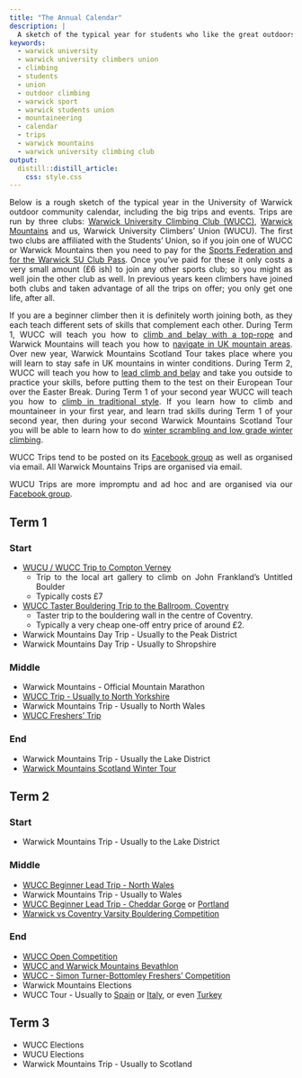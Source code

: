 ```yaml
---
title: "The Annual Calendar"
description: | 
  A sketch of the typical year for students who like the great outdoors.
keywords:
  - warwick university
  - warwick university climbers union
  - climbing
  - students
  - union
  - outdoor climbing
  - warwick sport
  - warwick students union
  - mountaineering
  - calendar
  - trips
  - warwick mountains
  - warwick university climbing club
output: 
  distill::distill_article:
    css: style.css
---
```


<style>
body {
text-align: justify}
</style>

Below is a rough sketch of the typical year in the University of Warwick outdoor community calendar, including the big trips and events. Trips are run by three clubs: [Warwick University Climbing Club (WUCC)](https://www.warwicksu.com/societies-sports/sports-clubs/climbing/){target="_blank"}, [Warwick Mountains](https://www.warwicksu.com/societies-sports/sports-clubs/mountains/){target="_blank"} and us, Warwick University Climbers' Union (WUCU). The first two clubs are affiliated with the Students' Union, so if you join one of WUCC or Warwick Mountains then you need to pay for the [Sports Federation and for the Warwick SU Club Pass](https://www.warwicksu.com/societies-sports/sports-clubs/howtojoin/){target="_blank"}. Once you've paid for these it only costs a very small amount (£6 ish) to join any other sports club; so you might as well join the other club as well. In previous years keen climbers have joined both clubs and taken advantage of all the trips on offer; you only get one life, after all. 

If you are a beginner climber then it is definitely worth joining both, as they each teach different sets of skills that complement each other. During Term 1, WUCC will teach you how to [climb and belay with a top-rope](https://www.youtube.com/watch?v=tGiGw_XnSW0){target="_blank"} and Warwick Mountains will teach you how to [navigate in UK mountain areas](https://www.youtube.com/watch?v=WMO1Qz-kH4Q){target="_blank"}. Over new year, Warwick Mountains Scotland Tour takes place where you will learn to stay safe in UK mountains in winter conditions. During Term 2, WUCC will teach you how to [lead climb and belay](https://www.youtube.com/watch?v=UI0cnk_k0eI){target="_blank"} and take you outside to practice your skills, before putting them to the test on their European Tour over the Easter Break.  During Term 1 of your second year WUCC will teach you how to [climb in traditional style](https://www.youtube.com/watch?v=TzNH5dm1bGo){target="_blank"}. If you learn how to climb and mountaineer in your first year, and learn trad skills during Term 1 of your second year, then during your second Warwick Mountains Scotland Tour  you will be able to learn how to do [winter scrambling and low grade winter climbing](https://www.youtube.com/watch?v=8P6yUjYRqxU){target="_blank"}.

WUCC Trips tend to be posted on its [Facebook group](https://www.facebook.com/groups/213573838712663){target="_blank"} as well as organised via email. All Warwick Mountains Trips are organised via email.

WUCU Trips are more impromptu and ad hoc and are organised via our [Facebook group](https://www.facebook.com/groups/3206887099412017){target="_blank"}.

## Term 1
### Start
* [WUCU / WUCC Trip to Compton Verney](https://www.youtube.com/watch?v=osGrr3xg3NA){target="_blank"}
  + Trip to the local art gallery to climb on John Frankland's Untitled Boulder
  + Typically costs £7
* [WUCC Taster Bouldering Trip to the Ballroom, Coventry](https://www.facebook.com/events/2664292006943905/?acontext=%7B%22event_action_history%22%3A[%7B%22surface%22%3A%22group%22%7D]%7D){target="_blank"}
  + Taster trip to the bouldering wall in the centre of Coventry.
  + Typically a very cheap one-off entry price of around £2.
* Warwick Mountains Day Trip - Usually to the Peak District
* Warwick Mountains Day Trip - Usually to Shropshire

### Middle
* Warwick Mountains - Official Mountain Marathon
* [WUCC Trip - Usually to North Yorkshire](https://www.facebook.com/events/172940950261335/?acontext=%7B%22event_action_history%22%3A[%7B%22surface%22%3A%22group%22%7D]%7D){target="_blank"}
* Warwick Mountains Trip - Usually to North Wales
* [WUCC Freshers' Trip](https://www.facebook.com/events/246300932907708/?acontext=%7B%22event_action_history%22%3A[%7B%22surface%22%3A%22group%22%7D]%7D){target="_blank"}

### End
* Warwick Mountains Trip - Usually the Lake District
* [Warwick Mountains Scotland Winter Tour](https://www.warwickmountains.com/scotland-tour){target="_blank"}

## Term 2
### Start
* Warwick Mountains Trip - Usually to the Lake District

### Middle
* [WUCC Beginner Lead Trip - North Wales](https://www.facebook.com/events/2175304419396695/?acontext=%7B%22event_action_history%22%3A[%7B%22surface%22%3A%22group%22%7D]%7D){target="_blank"}
* Warwick Mountains Trip - Usually to Wales
* [WUCC Beginner Lead Trip - Cheddar Gorge](https://www.facebook.com/events/347364355869879/?acontext=%7B%22event_action_history%22%3A[%7B%22surface%22%3A%22group%22%7D]%7D){target="_blank"} or [Portland](https://www.facebook.com/events/2175304419396695/?acontext=%7B%22event_action_history%22%3A[%7B%22surface%22%3A%22group%22%7D]%7D){target="_blank"}
* [Warwick vs Coventry Varsity Bouldering Competition](https://www.facebook.com/events/538429459983640/?acontext=%7B%22event_action_history%22%3A[%7B%22surface%22%3A%22group%22%7D]%7D){target="_blank"}

### End
* [WUCC Open Competition](https://www.facebook.com/events/377428732807398/?acontext=%7B%22event_action_history%22%3A[%7B%22surface%22%3A%22group%22%7D]%7D){target="_blank"}
* [WUCC and Warwick Mountains Bevathlon](https://www.facebook.com/events/377428732807398/?acontext=%7B%22event_action_history%22%3A[%7B%22surface%22%3A%22group%22%7D]%7D){target="_blank"}
* [WUCC - Simon Turner-Bottomley Freshers' Competition](https://www.facebook.com/events/1248156635336860/?acontext=%7B%22event_action_history%22%3A[%7B%22surface%22%3A%22group%22%7D]%7D){target="_blank"}
* Warwick Mountains Elections
* WUCC Tour - Usually to [Spain](https://www.facebook.com/events/1555131704562732/?acontext=%7B%22event_action_history%22%3A[%7B%22surface%22%3A%22group%22%7D]%7D){target="_blank"} or [Italy](https://www.facebook.com/events/2169123249774212/?acontext=%7B%22event_action_history%22%3A[%7B%22surface%22%3A%22group%22%7D]%7D){target="_blank"}, or even [Turkey](https://www.facebook.com/events/575350565951721/?acontext=%7B%22event_action_history%22%3A[%7B%22surface%22%3A%22group%22%7D]%7D){target="_blank"}

## Term 3
* WUCC Elections
* WUCU Elections
* Warwick Mountains Trip - Usually to Scotland